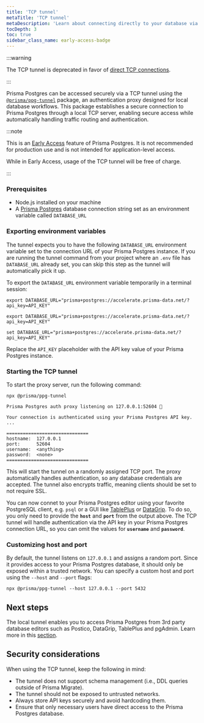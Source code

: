 ```yaml
---
title: 'TCP tunnel'
metaTitle: 'TCP tunnel'
metaDescription: 'Learn about connecting directly to your database via TCP tunnel'
tocDepth: 3
toc: true
sidebar_class_name: early-access-badge
---
```


:::warning

The TCP tunnel is deprecated in favor of [direct TCP connections](/postgres/database/tcp-connections).

:::

Prisma Postgres can be accessed securely via a TCP tunnel using the [`@prisma/ppg-tunnel`](https://www.npmjs.com/package/@prisma/ppg-tunnel) package, an authentication proxy designed for local database workflows. This package establishes a secure connection to Prisma Postgres through a local TCP server, enabling secure access while automatically handling traffic routing and authentication.

:::note

This is an [Early Access](/platform/maturity-levels#early-access) feature of Prisma Postgres. It is not recommended for production use and is not intended for application-level access. 

While in Early Access, usage of the TCP tunnel will be free of charge.

:::

### Prerequisites

- Node.js installed on your machine
- A [Prisma Postgres](/postgres) database connection string set as an environment variable called `DATABASE_URL`

### Exporting environment variables

The tunnel expects you to have the following `DATABASE_URL` environment variable set to the connection URL of your Prisma Postgres instance. If you are running the tunnel command from your project where an `.env` file has `DATABASE_URL` already set, you can skip this step as the tunnel will automatically pick it up.

To export the `DATABASE_URL` environment variable temporarily in a terminal session:

<TabbedContent code>

<TabItem value="macOS">

```terminal
export DATABASE_URL="prisma+postgres://accelerate.prisma-data.net/?api_key=API_KEY"
```

</TabItem>

<TabItem value="Linux">

```terminal
export DATABASE_URL="prisma+postgres://accelerate.prisma-data.net/?api_key=API_KEY"
```

</TabItem>

<TabItem value="Windows">

```terminal
set DATABASE_URL="prisma+postgres://accelerate.prisma-data.net/?api_key=API_KEY"
```

</TabItem>

</TabbedContent>

Replace the `API_KEY` placeholder with the API key value of your Prisma Postgres instance. 

### Starting the TCP tunnel

To start the proxy server, run the following command:

<CodeWithResult outputResultText="" expanded={true}>

<cmd>

```terminal
npx @prisma/ppg-tunnel
```

</cmd>

<cmdResult>

```code no-copy wrap
Prisma Postgres auth proxy listening on 127.0.0.1:52604 🚀

Your connection is authenticated using your Prisma Postgres API key.
...

==============================
hostname:  127.0.0.1
port:      52604
username:  <anything>
password:  <none>
==============================
```

</cmdResult>

</CodeWithResult>

This will start the tunnel on a randomly assigned TCP port. The proxy automatically handles authentication, so any database credentials are accepted. The tunnel also encrypts traffic, meaning clients should be set to not require SSL.

You can now connet to your Prisma Postgres editor using your favorite PostgreSQL client, e.g. `psql` or a GUI like [TablePlus](/postgres/database/tooling#2a-connect-to-prisma-postgres-using-tableplus) or [DataGrip](/postgres/database/tooling#2b-connect-to-prisma-postgres-using-datagrip). To do so, you only need to provide the **`host`** and  **`port`** from the output above. The TCP tunnel will handle authentication via the API key in your Prisma Postgres connection URL, so you can omit the values for  **`username`** and  **`password`**.


### Customizing host and port

By default, the tunnel listens on `127.0.0.1` and assigns a random port. Since it provides access to your Prisma Postgres database, it should only be exposed within a trusted network. You can specify a custom host and port using the `--host` and `--port` flags:

```terminal
npx @prisma/ppg-tunnel --host 127.0.0.1 --port 5432
```

## Next steps

The local tunnel enables you to access Prisma Postgres from 3rd party database editors such as Postico, DataGrip, TablePlus and pgAdmin. Learn more in this [section](/postgres/database/tooling).

## Security considerations

When using the TCP tunnel, keep the following in mind:

- The tunnel does not support schema management (i.e., DDL queries outside of Prisma Migrate).
- The tunnel should not be exposed to untrusted networks.
- Always store API keys securely and avoid hardcoding them.
- Ensure that only necessary users have direct access to the Prisma Postgres database.

